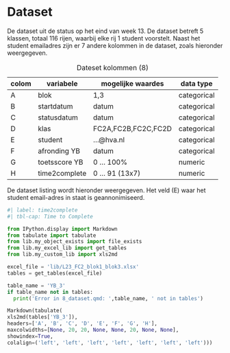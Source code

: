 # Dataset

<!-- datamodel toevoegen? -->

<!--Tabel met in te leveren deelproducten per sprint en ook uren per fase.

De totale studiebelasting van deze Yellow Belt e-learing is circa 16 uren. Inclusief proefexamen en examen is de studiebelasting circa 20 uren (bron: skoledo). In de tabel hieronder staat de inhoud van de zes modules en de studiebelasting per module.
-->

De dataset uit de status op het eind van week 13. De dataset betreft 5 klassen, totaal 116 rijen, waarbij elke rij 1 student voorstelt. Naast het student emailadres zijn er 7 andere kolommen in de dataset, zoals hieronder weergegeven.

| colom|variabele    | mogelijke waardes      |data type  |
|------|-------------|------------------------|-----------|
|  A   |blok         |1,3                     |categorical|
|  B   |startdatum   |datum                   |categorical|
|  C   |statusdatum  |datum                   |categorical|
|  D   |klas         |FC2A,FC2B,FC2C,FC2D     |categorical|
|  E   |student      |...@hva.nl              |categorical|
|  F   |afronding YB | datum                  |categorical|
|  G   |toetsscore YB| 0 ... 100%             |numeric    |
|  H   |time2complete| 0 ... 91 (13x7)        |numeric    |

: Dateset kolommen (8)

De dataset listing wordt hieronder weergegeven. Het veld (E) waar het student email-adres in staat is geannonimiseerd.

\fontsize{6}{7}\selectfont

```python
#| label: time2complete
#| tbl-cap: Time to Complete

from IPython.display import Markdown
from tabulate import tabulate
from lib.my_object_exists import file_exists
from lib.my_excel_lib import get_tables
from lib.my_custom_lib import xls2md

excel_file = 'lib/L23_FC2_blok1_blok3.xlsx'
tables = get_tables(excel_file)

table_name = 'YB_3'
if table_name not in tables:
  print('Error in 8_dataset.qmd: ',table_name, ' not in tables')

Markdown(tabulate(
xls2md(tables['YB_3']),
headers=['A', 'B', 'C', 'D', 'E', 'F', 'G', 'H'],
maxcolwidths=[None, 20, 20, None, None, 20, None, None],
showindex=True,
colalign=('left', 'left', 'left', 'left', 'left', 'left', 'left')))
```